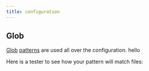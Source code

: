 ```yaml
---
title: configuration
---
```


## Glob

[Glob](https://en.wikipedia.org/wiki/Glob_\(programming\)) [patterns](https://www.gnu.org/software/bash/manual/html_node/Pattern-Matching.html) are used all over the configuration. hello

Here is a tester to see how your pattern will match files: 

<PatternTester pattern='/pages/**/*.mdx' />
